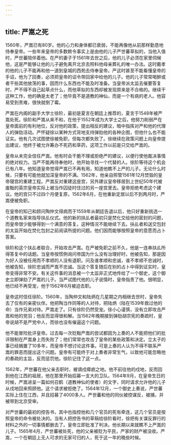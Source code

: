 ```yaml
---
---
---
```

title: 严嵩之死
---



1560年，严嵩已有80岁。他的心力和身体都已衰弱，不能再像他从前那样勤恳地侍奉皇帝。一些年来皇帝的多数敕令事实上是由他的儿子严世蕃草拟的，当他入值时，严世蕃陪伴着他。在严的妻子于1561年去世之后，他的儿子必须在家里伺候他，这是严能够让他的儿子避免离开北京去照料他母亲葬礼的唯一办法。这时戴孝的他的儿子不能再和他一道到皇城的西苑去侍奉皇帝。严这时甚至不能看懂皇帝的手诏，他为了回奏，必须把皇帝的诏令带回家中给他的儿子。他的儿子常常喝醉或者干些其他放荡的事，因而什么东西也不能及时准备。当皇帝派太监去催要答复时，严不得不自己起草点什么，而他草拟的东西却被发现原来是不合格的。继续干这种工作，他的确是太老了；他毕竟不是道教的神仙，而是一个有病的老人。他容易受到责难，很快就倒了霉。

严嵩在内阁的副手大学士徐阶，最初是夏言在朝廷上推荐的，夏言于1548年被严嵩处死。徐阶和严嵩从来不和，在他于1552年成为大学士之后，他努力削弱严在皇帝面前的有利地位，反对他的政策，提出相反的建议，暗中指挥对严和他的代理人的弹劾活动。严怀疑徐以某种方式背地支持弹劾他的各种企图，但他什么也不能证实。他有几次试图使徐被免职，但每次都失败了。徐继续在政策问题上向皇帝提出建议，他终于被允许筹办不死药和草药，这项工作以前是只交给严嵩的。

皇帝从未完全信任严嵩。他有时会干脆不理或拒绝严的建议，以便行使他裁决事情的绝对权力。当严不能再侍奉他时，他开始寻找一个代替的人。徐阶等待这个机会已有八年。他知道皇帝觉得严嵩已不再有用，知道他瞧不上严的儿子。无论什么时候，只要有可能他就加深皇帝的不满。1562年，他亲自照管1561年12月焚毁的皇帝寝宫的重建工程。严嵩反对重建这座宫，另外建议皇帝移居到上世纪50年代被废黜的英宗皇帝实际上被当作囚徒时住过的另一座宫里去。皇帝拒绝考虑这个建议。他的宫只不过四个月便复原，1562年6月，在他重新定居以后不到两月时，严嵩便被免职。

在皇帝的知己和顾问陶仲文得病而于1559年从朝廷告退以后，他只好重新挑选一个道教名家来指导扶乩仪式。他的新的扶乩者最初只是焚化交给他的密封的问题，而皇帝很少能够得到一个满意的答复。这种情况不能继续下去。扶乩者和送交包封的太监开始在焚化包封之前阅读所提的问题。他们因而能够按照皇帝的意愿而占卜答案。

徐阶和这个扶乩者联合，开始攻击严嵩。在严被免职之前不久，他是一连串扶乩所得答复中的话题。当皇帝按惯例询问帝国为什么没有治理好时，他被告知，那是因为好人没被任用而不孝顺的人没有退职。问及谁孝顺和忠诚，谁不孝顺不忠诚时，他被告知，徐阶忠诚而严嵩不忠诚。当这个答复随后在别的占卜中得到证实时，皇帝变得非常不安。有关这件事的消息被一个太监非正式地传给了一个御史，这个御史立即弹劾了严嵩的儿子。当严试图代他的儿子说情时，皇帝指责了他。很明显，他已经不再受宠，他于1562年6月被迫去职。

皇帝这时信任徐阶。1560年，当陶仲文和陆炳在几星期之内相继去世时，皇帝失去了仅有的亲密伙伴。他把陶当作同等的人对待，把陆炳（陆在1539年救过他的命）当作兄弟对待。严嵩走了。只有徐阶仍然受宠。徐小心谨慎，没有立即攻击严嵩和他的党羽；他反而显得很和解。当1562年晚期接到弹劾胡宗宪的奏疏时，皇帝说胡不是严党中人，而徐也没有催逼这个问题。

他不能冒险批评皇帝。过去每一次贬黜严嵩的尝试都因为上奏的人不能把他们的批评限制在严嵩身上而失败了；他们常常也攻击了皇帝的某些政策和决定。立太子的事已经搁置了10多年，而皇帝不想讨论这件事。可是上奏的人认为不得不联系严嵩的罪恶而提出这个问题。皇帝有可能终于对上奏者非常生气，以致他可能忽略他的奏疏的主旨，反而惩罚他。徐阶记住了这一点。

1562年，严世蕃在他父亲去职时，被谪戍瘴疬之地。他不前往他的戍地，反而回到他在江西的祖居，他在那里开始招募一支大的卫队。1564年9月，在皇帝生日的时候，严嵩进呈一篇如何召鹤（道教神仙的使者）的文字，同时请求允许他的儿子从戍地回来照顾他。这个请求被拒绝了。1564年12月，一个御史上奏说，严世蕃实际上住在江西，并且招募了4000多人。严世蕃和他的同伙被控谋反，被捕，并被带到北京受审。

对严世蕃的最初的控告书，其中也指控他和几个官员的死有牵连，这几个官员是按照皇帝的命令被处决的。当有人把控告书的草稿给徐阶看时，徐把有关谋反罪行的材料之外的一切事情都删去了。皇帝立即批准了判决。他长期以来就瞧不上严嵩的儿子。1565年4月，严世蕃被处死，他的父亲被贬为平民，严家的财产被没收。严嵩，一个在朝廷上无人可求的无家可归的人，死于这一年的晚些时候。
